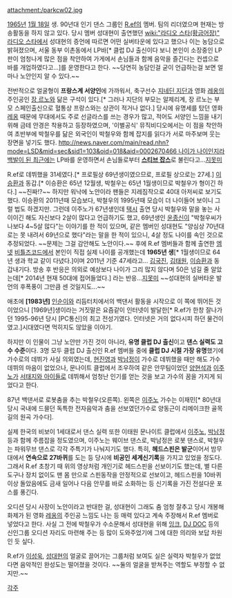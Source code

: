attachment:/parkcw02.jpg

[[1965년]] [[1월 18일]] 생. 90년대 인기 댄스 그룹인 [[R.ef]]의 멤버. 팀의 리더였으며 현재는 방송활동을 하지 않고 있다. 당시 멤버 성대현이 출연했던 [[wiki:"라디오 스타(황금어장)" 라디오 스타]]에서 성대현의 증언에 따르면 어떤 실버타운에 있다고 했으나 이는 농담으로 밝혀졌으며, 서울 동부 이촌동에서 LP바[* 클럽 DJ 출신이다 보니 본인이 소장중인 LP판이 엄청나게 많은 점을 착안하여 가게에서 손님들과 함께 음악을 즐긴다는 컨셉으로 바를 개업하였다고...]를 운영한다고 한다. ~~당연히 농담인걸 굳이 언급하는걸 보면 얼마나 노안인지 알 수 있다.~~

{{{#!html
<object width="480" height="360"><param name="movie" value="http://www.youtube.com/v/1KnajFO8goY?version=3&amp;hl=en_GB&amp;rel=0"></param><param name="allowFullScreen" value="true"></param><param name="allowscriptaccess" value="always"></param><embed src="http://www.youtube.com/v/1KnajFO8goY?version=3&amp;hl=en_GB&amp;rel=0" type="application/x-shockwave-flash" width="480" height="360" allowscriptaccess="always" allowfullscreen="true"></embed></object>
}}}

전반적으로 얼굴형이 '''프랑스계 서양인'''에 가까워서, 축구선수 [[지네딘 지단]]과 영화 [[레옹]]의 주인공인 [[장 르노]]와 닮은 구석이 있다.[* 그러나 지단의 부모는 알제리계, 장 르노는 부모 스페인출신으로 혈통상 프랑스와는 상관이 적거나 없다.] 당시에 유명세를 탔던 영화 [[레옹]] 때문에 무대에서도 주로 선글라스를 쓰는 경우가 많고, 적어도 서양인 느낌을 내기 위해 금테 안경은 착용하고 등장하였으며, '이별공식' 뮤직비디오에서는 이 점을 착안하여 초반부에 박철우를 닮은 외국인이 박철우와 함께 잡지를 읽다가 서로 마주보며 웃는 장면을 넣기도 했다. [[http://news.naver.com/main/read.nhn?mode=LSD&mid=sec&sid1=103&oid=018&aid=0002670466 나이가 나이인지라 백발이 된 최근]]에는 LP바를 운영하면서 손님들로부터 '''[[스티브 잡스]]'''로 불린다고...[[지못미]] 

R.ef로 데뷔했을 31세였다.[* 프로필상 69년생이였으므로, 프로필 상으로는 27세.] [[이승환]]과 동갑.[* 이승환은 65년 12월생, 박철우는 65년 1월생이므로 박철우가 형이긴 하다.] ~~진짜!?~~ 하지만 워낙에 노안이라 팬들은 지레짐작으로 40대 아저씨로 보기도 했다. 이승환의 2011년때 모습보다, 박철우의 1995년때 모습이 더 나이들어 보이니 그럴 법도 하겠지만. 그런데 이주노가 67년생인데 [[택시]] 출연 당시 박철우와 말을 놓는 사이이긴 해도 자신보다 2살이 많다고 언급하기도 했고, 69년생인 [[윤종신]]이 "박철우씨가 나보다 4~5살 많다"는 이야기를 한 적이 있으며, 같은 멤버인 성대현도 "양심상 70년대로는 못 내려서 69년으로 했다"라는 말을 한 적이 있으니, 4살 정도 나이를 속인 것으로 추정되었다. ~~문제는 그걸 감안해도 노안이다.~~ 후에 R.ef 멤버들과 함께 출연한 [[엠넷]] [[비틀즈코드]]에서 본인이 직접 실제 나이를 공개했는데 '''1965년 생'''[* 1월생이므로 64년 생과 학교 같이 다녔다.]이며 2011년 기준 47세라고... [[김국진]], [[김태원]], [[이승환]]과 동갑내기다. 방송 후 반응은 의외로 예상보다 나이가 그리 많지 않다며 50은 넘길 줄 알았는데[* 2014년 현재 50대에 접어들었다.] 라는 반응...[[지못미]] ~~성대현의 실버타운 발언의 후폭풍이 그만큼 센 것일지도...~~

애초에 '''[1983년]''' [[인순이]]와 리듬터치에서의 백댄서 활동을 시작으로 이 쪽에 뛰어든 것이었으니 [1969년]생이라는 거짓말은 요즘같이 인터넷이 발달한[* R.ef가 한창 잘나가던 1995-96년 당시 [PC통신]의 최고 전성기였다. 인터넷은 거의 없다시피 하던 물건이였고.]시대였다면 먹히지도 않았을 이야기.

{{{#!html
<object width="480" height="360"><param name="movie" value="http://www.youtube.com/v/lHp57Qatte4?version=3&amp;hl=en_GB&amp;rel=0"></param><param name="allowFullScreen" value="true"></param><param name="allowscriptaccess" value="always"></param><embed src="http://www.youtube.com/v/lHp57Qatte4?version=3&amp;hl=en_GB&amp;rel=0" type="application/x-shockwave-flash" width="480" height="360" allowscriptaccess="always" allowfullscreen="true"></embed></object>
}}}

하지만 이 인물이 그냥 노안만 가진 것이 아니라, '''유명 클럽 DJ 출신'''이고 '''댄스 실력도 고수 수준'''이다. 3명 모두 클럽 DJ 출신인 R.ef 멤버들 중에 '''클럽 DJ 시절 가장 유명'''했기에 가수로의 데뷔가 사실 의외였는데, [[현진영]]과 [[박남정]]이 가수로 데뷔했을 때만 해도 가수 데뷔의 마음이 없었으나, 문나이트 클럽에서 조우하여 같은 안무팀이었던 [[양현석]]과 [[이주노]]가 [[서태지와 아이들]]로 데뷔해서 엄청난 인기를 얻는 것을 보고 가수의 꿈을 가지게 되었다고 한다. 

{{{#!html
<object width="480" height="360"><param name="movie" value="//www.youtube.com/v/LBV8wGW1aYY?version=3&amp;hl=ko_KR&amp;rel=0"></param><param name="allowFullScreen" value="true"></param><param name="allowscriptaccess" value="always"></param><embed src="//www.youtube.com/v/LBV8wGW1aYY?version=3&amp;hl=ko_KR&amp;rel=0" type="application/x-shockwave-flash" width="480" height="360" allowscriptaccess="always" allowfullscreen="true"></embed></object>
}}}
87년 백댄서로 로봇춤을 추는 박철우(오른쪽). 왼쪽은 [[이주노]] 가수는 이재민[* 80년대 당시 국내에 드믈던 독특한 전자음악과 춤을 선보였던가수로 양동근이 리메이크한 골목길의 원곡 가수다].

실제 한국의 비보이 1세대로서 댄스 실력 또한 이태원 문나이트 클럽에서 [[이주노]], [[박남정]] 등과 함께 주름잡을 정도였으며, 이주노는 웨이브 댄스로, 박남정은 로봇 댄스로, 박철우는 파워무브 댄스로 각각 주특기가 나눠지기도 했다. 특히, '''헤드스핀은 발군'''이어서 밤무대에서 '''연속으로 27바퀴'''를 도는 등 당시에 '''비공인 세계신기록'''을 가지고 있었을 정도다. 그래서 R.ef 초창기 때 위의 영상처럼 개인기로 헤드스핀을 선보이기도 했는데, 별 다른 도구나 장치 없이도 맨 몸 만으로 스핀동작을 안정적으로 선보이고, 헤드스핀을 10바퀴 이상 돌았음에도 금새 일어나 다음 안무를 바로 소화하는 등 신기록을 가진 전설다운 포스를 풍긴다.

오디션 당시 사장이 노안이라고 반대한 걸, 성대현이 그래도 춤 엄청 잘추고 당시 개봉해 화제가 된 영화 [[레옹]]의 주인공 느낌도 나는 등 매력 있다고 계속 주장해서 R.ef 멤버로 넣었다고 한다. 사실 그 전에 박철우가 수소문해서 성대현을 위해 [[잉크]], [[DJ DOC]] 등의 신인그룹 오디션 자리도 마련해 주는 등 많이 도와주었기에 그에 대한 의리와 보답 차원인 듯 싶다. 

R.ef가 [[이성욱]], [[성대현]]의 얼굴로 끌어가는 그룹처럼 보여도 실은 실력자 박철우가 없었다면 음악적인 완성도는 떨어졌을 것이다. ~~둘의 얼굴을 받쳐주는 역할도 부정할 수 없지만.~~

[[각주]]
